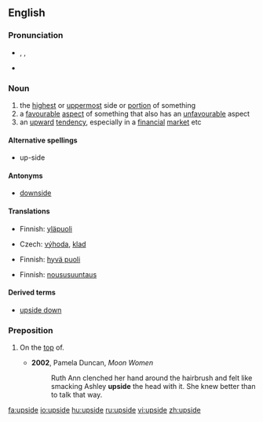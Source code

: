 ==English==
{{wikipedia}}

===Pronunciation===
* {{enPR|ŭpʹsīd'}}, {{IPA|/ˈʌpˌsaɪd/}}, {{SAMPA|/"Vp%saId/}}
* {{audio|en-us-upside.ogg|Audio (US)}}

===Noun===
{{en-noun}}

# the [[highest]] or [[uppermost]] side or [[portion]] of something
# a [[favourable]] [[aspect]] of something that also has an [[unfavourable]] aspect
# an [[upward]] [[tendency]], especially in a [[financial]] [[market]] etc

====Alternative spellings====
* up-side

====Antonyms====
* [[downside]]

====Translations====
{{trans-top|the highest or uppermost side or portion of something}}
* Finnish: [[yläpuoli]]
{{trans-mid}}
{{trans-bottom}}

{{trans-top|a favourable aspect of something that also has an unfavourable aspect}}
* Czech: [[výhoda]], [[klad]]
{{trans-mid}}
* Finnish: [[hyvä puoli]]
{{trans-bottom}}

{{trans-top|an upward tendency, especially in a financial market etc}}
* Finnish: [[noususuuntaus]]
{{trans-mid}}
{{trans-bottom}}

====Derived terms====
* [[upside down]]

===Preposition===
{{en-prep}}

# {{informal}} On the [[top]] of.
#* '''2002''', Pamela Duncan, ''Moon Women''
#*: Ruth Ann clenched her hand around the hairbrush and felt like smacking Ashley '''upside''' the head with it. She knew better than to talk that way.

[[fa:upside]]
[[io:upside]]
[[hu:upside]]
[[ru:upside]]
[[vi:upside]]
[[zh:upside]]